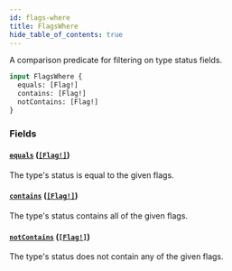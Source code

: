 ```yaml
---
id: flags-where
title: FlagsWhere
hide_table_of_contents: true
---
```



A comparison predicate for filtering on type status fields.

```graphql
input FlagsWhere {
  equals: [Flag!]
  contains: [Flag!]
  notContains: [Flag!]
}
```


### Fields

#### [`equals`](#) ([`[Flag!]`](/docs/directory-api-reference/schema/enums/flag))

The type's status is equal to the given flags.


#### [`contains`](#) ([`[Flag!]`](/docs/directory-api-reference/schema/enums/flag))

The type's status contains all of the given flags.


#### [`notContains`](#) ([`[Flag!]`](/docs/directory-api-reference/schema/enums/flag))

The type's status does not contain any of the given flags.




